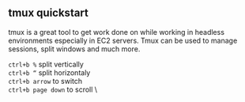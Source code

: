 ## tmux quickstart

tmux is a great tool to get work done on while working in headless environments especially in EC2 servers. Tmux can be used to manage sessions, split windows and much more.

`ctrl+b %` split vertically \
`ctrl+b “` split horizontaly \
`ctrl+b arrow` to switch \
`ctrl+b page down` to scroll \
